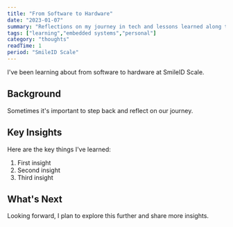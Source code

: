 ```yaml
---
title: "From Software to Hardware"
date: "2023-01-07"
summary: "Reflections on my journey in tech and lessons learned along the way."
tags: ["learning","embedded systems","personal"]
category: "thoughts"
readTime: 1
period: "SmileID Scale"
---
```


I've been learning about from software to hardware at SmileID Scale.

## Background

Sometimes it's important to step back and reflect on our journey.

## Key Insights

Here are the key things I've learned:

1. First insight
2. Second insight
3. Third insight

## What's Next

Looking forward, I plan to explore this further and share more insights.

